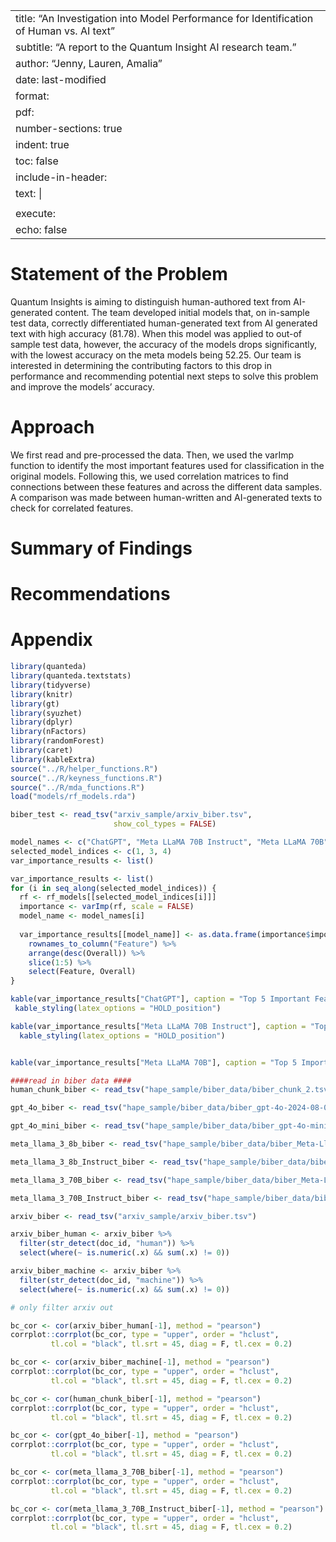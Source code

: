 
---
title: "An Investigation into Model Performance for Identification of Human vs. AI text"
subtitle: "A report to the Quantum Insight AI research team."
author: "Jenny, Lauren, Amalia"
date: last-modified
format:
  pdf:
    number-sections: true
    indent: true
    toc: false
    include-in-header:
      text: |
        \addtokomafont{disposition}{\rmfamily}
execute:
  echo: false
---

# Statement of the Problem
Quantum Insights is aiming to distinguish human-authored text from AI-generated content. The team developed initial models that, on in-sample test data, correctly differentiated human-generated text from AI generated text with high accuracy ($81.78%-96.25%$). When this model was applied to out-of sample test data, however, the accuracy of the models drops significantly, with the lowest accuracy on the meta models being $52.25%$. Our team is interested in determining the contributing factors to this drop in performance and recommending potential next steps to solve this problem and improve the models' accuracy.

# Approach
We first read and pre-processed the data. Then, we used the varImp function to identify the most important features used for classification in the original models. Following this, we used correlation matrices to find connections between these features and across the different data samples. A comparison was made between human-written and AI-generated texts to check for correlated features.


# Summary of Findings



# Recommendations


\newpage
# Appendix

```{r, include=FALSE}
library(quanteda)
library(quanteda.textstats)
library(tidyverse)
library(knitr)
library(gt)
library(syuzhet)
library(dplyr)
library(nFactors)
library(randomForest)
library(caret)
library(kableExtra)
source("../R/helper_functions.R")
source("../R/keyness_functions.R")
source("../R/mda_functions.R")
load("models/rf_models.rda")
```


```{r}
biber_test <- read_tsv("arxiv_sample/arxiv_biber.tsv", 
                       show_col_types = FALSE)

model_names <- c("ChatGPT", "Meta LLaMA 70B Instruct", "Meta LLaMA 70B")
selected_model_indices <- c(1, 3, 4)  
var_importance_results <- list()

var_importance_results <- list()
for (i in seq_along(selected_model_indices)) {
  rf <- rf_models[[selected_model_indices[i]]]
  importance <- varImp(rf, scale = FALSE)
  model_name <- model_names[i]
  
  var_importance_results[[model_name]] <- as.data.frame(importance$importance) %>%
    rownames_to_column("Feature") %>%
    arrange(desc(Overall)) %>%
    slice(1:5) %>%
    select(Feature, Overall)
}
```

```{r}
kable(var_importance_results["ChatGPT"], caption = "Top 5 Important Features for ChatGPT") %>% kable_styling(latex_options = "striped", font_size = 10) %>%
 kable_styling(latex_options = "HOLD_position")

kable(var_importance_results["Meta LLaMA 70B Instruct"], caption = "Top 5 Important Features for Meta LLaMA 70B  Instruct") %>% kable_styling( latex_options = "striped", font_size = 10) %>%
  kable_styling(latex_options = "HOLD_position")


kable(var_importance_results["Meta LLaMA 70B"], caption = "Top 5 Important Features for Meta LLaMA 70B") %>% kable_styling(latex_options = "striped", font_size = 10)  %>% kable_styling(latex_options = "HOLD_position")

```

```{r, include = FALSE}
####read in biber data ####
human_chunk_biber <- read_tsv("hape_sample/biber_data/biber_chunk_2.tsv")

gpt_4o_biber <- read_tsv("hape_sample/biber_data/biber_gpt-4o-2024-08-06.tsv")

gpt_4o_mini_biber <- read_tsv("hape_sample/biber_data/biber_gpt-4o-mini-2024-07-18.tsv")

meta_llama_3_8b_biber <- read_tsv("hape_sample/biber_data/biber_Meta-Llama-3-8B.tsv")

meta_llama_3_8b_Instruct_biber <- read_tsv("hape_sample/biber_data/biber_Meta-Llama-3-8B-Instruct.tsv")

meta_llama_3_70B_biber <- read_tsv("hape_sample/biber_data/biber_Meta-Llama-3-70B.tsv")

meta_llama_3_70B_Instruct_biber <- read_tsv("hape_sample/biber_data/biber_Meta-Llama-3-70B-Instruct.tsv")

arxiv_biber <- read_tsv("arxiv_sample/arxiv_biber.tsv")
```

```{r}

arxiv_biber_human <- arxiv_biber %>% 
  filter(str_detect(doc_id, "human")) %>%
  select(where(~ is.numeric(.x) && sum(.x) != 0))

arxiv_biber_machine <- arxiv_biber %>% 
  filter(str_detect(doc_id, "machine")) %>%
  select(where(~ is.numeric(.x) && sum(.x) != 0))

# only filter arxiv out 

```

```{r, fig.cap="Correlation Matrix of Out-Sample Human", out.height = "50%", out.width="50%"}
bc_cor <- cor(arxiv_biber_human[-1], method = "pearson")
corrplot::corrplot(bc_cor, type = "upper", order = "hclust", 
         tl.col = "black", tl.srt = 45, diag = F, tl.cex = 0.2)
```
```{r, fig.cap="Correlation Matrix of Out-Sample Machine", out.height = "50%", out.width="50%"}
bc_cor <- cor(arxiv_biber_machine[-1], method = "pearson")
corrplot::corrplot(bc_cor, type = "upper", order = "hclust", 
         tl.col = "black", tl.srt = 45, diag = F, tl.cex = 0.2)
```

```{r, fig.cap="Correlation Matrix of In-Sample Human", out.height = "50%", out.width="50%"}
bc_cor <- cor(human_chunk_biber[-1], method = "pearson")
corrplot::corrplot(bc_cor, type = "upper", order = "hclust", 
         tl.col = "black", tl.srt = 45, diag = F, tl.cex = 0.2)
```
```{r, fig.cap="Correlation Matrix of In-Sample GPT 4o", out.height = "50%", out.width="50%"}
bc_cor <- cor(gpt_4o_biber[-1], method = "pearson")
corrplot::corrplot(bc_cor, type = "upper", order = "hclust", 
         tl.col = "black", tl.srt = 45, diag = F, tl.cex = 0.2)
```


```{r, fig.cap="Correlation Matrix of In-Sample Meta 70B", out.height = "50%", out.width="50%"}
bc_cor <- cor(meta_llama_3_70B_biber[-1], method = "pearson")
corrplot::corrplot(bc_cor, type = "upper", order = "hclust", 
         tl.col = "black", tl.srt = 45, diag = F, tl.cex = 0.2)
```
```{r, fig.cap="Correlation Matrix of In-Sample Meta 70B Instruct", out.height = "50%", out.width="50%"}
bc_cor <- cor(meta_llama_3_70B_Instruct_biber[-1], method = "pearson")
corrplot::corrplot(bc_cor, type = "upper", order = "hclust", 
         tl.col = "black", tl.srt = 45, diag = F, tl.cex = 0.2)
```
